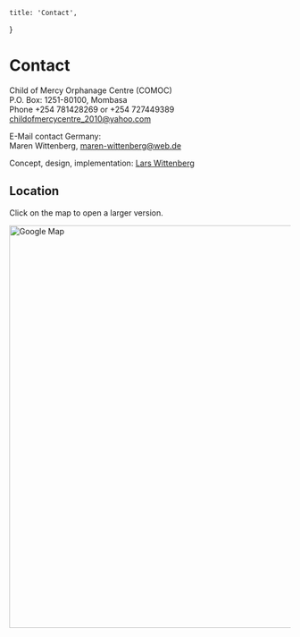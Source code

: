 
	title: 'Contact',
}

# Contact

Child of Mercy Orphanage Centre (COMOC)<br />
P.O. Box: 1251-80100, Mombasa<br />
Phone +254 781428269 or +254 727449389<br />
childofmercycentre_2010@yahoo.com

E-Mail contact Germany:<br />
Maren Wittenberg, maren-wittenberg@web.de

Concept, design, implementation: <a href="https://larswittenberg.de/" target="_blank" rel="noopener noreferrer">Lars Wittenberg</a>


## Location

Click on the map to open a larger version.

<a href="https://www.google.com/maps/place/-4.085521,39.672258/" target="_blank" rel="noopener noreferrer">
	<img
		src={`https://maps.googleapis.com/maps/api/staticmap?center=-4.075521,39.672258&zoom=14&scale=1&size=1280x720&maptype=roadmap&key=${process.env.GOOGLE_MAPS_API_KEY}&format=png&visual_refresh=true&markers=size:mid%7Ccolor:0xff0000%7Clabel:%7C-4.085521,39.672258`}
		alt="Google Map"
		width="1280"
		height="720"
	/>
</a>




